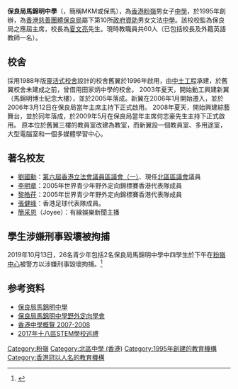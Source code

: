 {{citation style|time=2018-05-14T08:36:41+00:00}}
{{Infobox_School
|width=300px
| name = 保良局馬錦明中學
| image= [[File:Po_Leung_Kuk_Ma_Kam_Ming_College.JPG|280px]] 
| other_name = Po Leung Kuk Ma Kam Ming College
| established=1995年
| type=津貼中學
| affiliation=保良局
| principal = [[夏文亮|夏文亮]]先生
| faculty = 60位
| students = 806人，27班
| house = 紅、黃、藍、綠
| address = 新界粉嶺華明路38號
| tel = (+852) 2679 4545
| fax = (+852) 2679 7125
| website = http://www.plkmkmc.edu.hk/
}}

'''保良局馬錦明中學'''（{{lang-en|Po Leung Kuk Ma Kam Ming College}}，簡稱MKM或保馬），為[[香港|香港]][[粉嶺|粉嶺]]男女子[[中學|中學]]，於1995年創辦，為[[香港慈善機構列表|香港慈善團體]][[保良局|保良局]]屬下第10所[[香港中學教育|政府資助]]男女文法[[中學|中學]]。該校校監為保良局之應屆主席，校長為[[夏文亮|夏文亮]]先生。現時教職員共60人（已包括校長及外籍英語教師一名）。

==校舍==
採用1988年版[[靈活式校舍|靈活式校舍]]設計的校舍舊翼於1996年啟用，由[[中國鐵建|中土工程]]承建，於舊翼校舍未建成之前，曾借用田家炳中學的校舍。
2003年夏天，開始動工興建新翼（馬錦明博士紀念大樓），並於2005年落成。新翼在2006年1月開始遷入，並於2006年3月12日在保良局當年主席主持下正式啟用。
2008年夏天，開始興建綜藝舞台，並於同年落成，於2009年5月在保良局當年主席何志豪先生主持下正式啟用。
原本位於舊翼三樓的教員室改建為教室，而新翼設一個教員室、多用途室，大型電腦室和一個多媒體學習中心。

==著名校友==
* [[劉國勳|劉國勳]]{{MH|nocat}}：[[第六屆香港立法會議員區議會（一）|第六屆香港立法會議員區議會（一）]]、現任[[北區區議會|北區區議會]]議員
* [[李明章|李明章]]：2005年世界青少年野外定向錦標賽香港代表隊成員
* [[黎皓茌|黎皓茌]]：2005年世界青少年野外定向錦標賽香港代表隊成員
* [[張健峰|張健峰]]：香港足球代表隊成員。
* [[簡采恩|簡采恩]]（Joyee）：有線娛樂新聞主播

==學生涉嫌刑事毀壞被拘捕==
2019年10月13日，26名青少年包括2名保良局馬錦明中學中四學生於下午在[[粉嶺中心|粉嶺中心]]被警方以涉嫌刑事毀壞拘捕。<ref>{{cite web|title=粉嶺中心學生涉刑毀被捕　撐拐杖校長到警署了解|url=https://www.hk01.com/%E7%AA%81%E7%99%BC/385540/10-13%E7%BD%B7%E8%B2%B7-%E7%B2%89%E5%B6%BA%E4%B8%AD%E5%BF%83%E5%AD%B8%E7%94%9F%E6%B6%89%E5%88%91%E6%AF%80%E8%A2%AB%E6%8D%95-%E6%92%90%E6%8B%90%E6%9D%96%E6%A0%A1%E9%95%B7%E5%88%B0%E8%AD%A6%E7%BD%B2%E4%BA%86%E8%A7%A3|website=香港01|accessdate=2019-10-13|archive-date=2019-10-15|archive-url=https://web.archive.org/web/20191015111942/https://www.hk01.com/%E7%AA%81%E7%99%BC/385540/10-13%E7%BD%B7%E8%B2%B7-%E7%B2%89%E5%B6%BA%E4%B8%AD%E5%BF%83%E5%AD%B8%E7%94%9F%E6%B6%89%E5%88%91%E6%AF%80%E8%A2%AB%E6%8D%95-%E6%92%90%E6%8B%90%E6%9D%96%E6%A0%A1%E9%95%B7%E5%88%B0%E8%AD%A6%E7%BD%B2%E4%BA%86%E8%A7%A3|dead-url=no}}</ref>

==参考资料==
* [http://www.plkmkmc.edu.hk/ 保良局馬錦明中學] {{Wayback|url=http://www.plkmkmc.edu.hk/ |date=20200928121710 }}
* [https://web.archive.org/web/20080615022026/http://www.mkmoc.com/ 保良局馬錦明中學野外定向學會]
* [http://ssp.proj.hkedcity.net/chi/detail_basic.php?sch_id=1302/ 香港中學概覽 2007-2008]
* [https://media.openschool.hk/images/temp/stem02_bookB.pdf 2017年十八區STEM學校巡禮] {{Wayback|url=https://media.openschool.hk/images/temp/stem02_bookB.pdf |date=20201109015111 }}

{{保良局學校}}
[[Category:粉嶺|Category:粉嶺]]
[[Category:北區中學_(香港)|Category:北區中學 (香港)]]
[[Category:1995年創建的教育機構|Category:1995年創建的教育機構]]
[[Category:香港冠以人名的教育機構|Category:香港冠以人名的教育機構]]